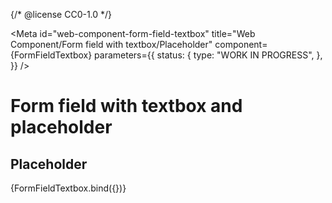 {/* @license CC0-1.0 */}


<Meta
  id="web-component-form-field-textbox"
  title="Web Component/Form field with textbox/Placeholder"
  component={FormFieldTextbox}
  parameters={{
    status: {
      type: "WORK IN PROGRESS",
    },
  }}
/>

# Form field with textbox and placeholder

## Placeholder

<Canvas>
  <Story
    name="Placeholder"
    args={{
      label: "Message",
      placeholder: "The Quick Brown Fox Jumps Over The Lazy Dog",
    }}
  >
    {FormFieldTextbox.bind({})}
  </Story>
</Canvas>
